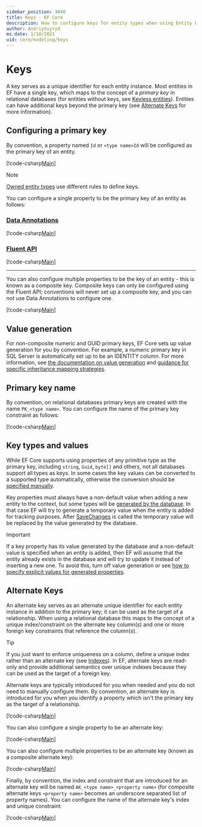 ```yaml
---
sidebar_position: 3040
title: Keys - EF Core
description: How to configure keys for entity types when using Entity Framework Core
author: AndriySvyryd
ms.date: 1/10/2021
uid: core/modeling/keys
---
```


# Keys

A key serves as a unique identifier for each entity instance. Most entities in EF have a single key, which maps to the concept of a *primary key* in relational databases (for entities without keys, see [Keyless entities](xref:core/modeling/keyless-entity-types)). Entities can have additional keys beyond the primary key (see [Alternate Keys](#alternate-keys) for more information).

## Configuring a primary key

By convention, a property named `Id` or `<type name>Id` will be configured as the primary key of an entity.

[!code-csharp[Main](../../../samples/core/Modeling/Keys/KeyId.cs?name=KeyId&highlight=3,11)]

> [!NOTE]
> [Owned entity types](xref:core/modeling/owned-entities) use different rules to define keys.

You can configure a single property to be the primary key of an entity as follows:

### [Data Annotations](#tab/data-annotations)

[!code-csharp[Main](../../../samples/core/Modeling/Keys/DataAnnotations/KeySingle.cs?name=KeySingle&highlight=3)]

### [Fluent API](#tab/fluent-api)

[!code-csharp[Main](../../../samples/core/Modeling/Keys/FluentAPI/KeySingle.cs?name=KeySingle&highlight=4)]

***

You can also configure multiple properties to be the key of an entity - this is known as a composite key. Composite keys can only be configured using the Fluent API; conventions will never set up a composite key, and you can not use Data Annotations to configure one.

[!code-csharp[Main](../../../samples/core/Modeling/Keys/FluentAPI/KeyComposite.cs?name=KeyComposite&highlight=4)]

## Value generation

For non-composite numeric and GUID primary keys, EF Core sets up value generation for you by convention. For example, a numeric primary key in SQL Server is automatically set up to be an IDENTITY column. For more information, see [the documentation on value generation](xref:core/modeling/generated-properties) and [guidance for specific inheritance mapping strategies](xref:core/modeling/inheritance#key-generation).

## Primary key name

By convention, on relational databases primary keys are created with the name `PK_<type name>`. You can configure the name of the primary key constraint as follows:

[!code-csharp[Main](../../../samples/core/Modeling/Keys/FluentAPI/KeyName.cs?name=KeyName&highlight=5)]

## Key types and values

While EF Core supports using properties of any primitive type as the primary key, including `string`, `Guid`, `byte[]` and others, not all databases support all types as keys. In some cases the key values can be converted to a supported type automatically, otherwise the conversion should be [specified manually](xref:core/modeling/value-conversions).

Key properties must always have a non-default value when adding a new entity to the context, but some types will be [generated by the database](xref:core/modeling/generated-properties). In that case EF will try to generate a temporary value when the entity is added for tracking purposes. After [SaveChanges](/dotnet/api/Microsoft.EntityFrameworkCore.DbContext.SaveChanges) is called the temporary value will be replaced by the value generated by the database.

> [!Important]
> If a key property has its value generated by the database and a non-default value is specified when an entity is added, then EF will assume that the entity already exists in the database and will try to update it instead of inserting a new one. To avoid this, turn off value generation or see [how to specify explicit values for generated properties](xref:core/modeling/generated-properties#overriding-value-generation).

## Alternate Keys

An alternate key serves as an alternate unique identifier for each entity instance in addition to the primary key; it can be used as the target of a relationship. When using a relational database this maps to the concept of a unique index/constraint on the alternate key column(s) and one or more foreign key constraints that reference the column(s).

> [!TIP]
> If you just want to enforce uniqueness on a column, define a unique index rather than an alternate key (see [Indexes](xref:core/modeling/indexes)). In EF, alternate keys are read-only and provide additional semantics over unique indexes because they can be used as the target of a foreign key.

Alternate keys are typically introduced for you when needed and you do not need to manually configure them. By convention, an alternate key is introduced for you when you identify a property which isn't the primary key as the target of a relationship.

[!code-csharp[Main](../../../samples/core/Modeling/Keys/AlternateKey.cs?name=AlternateKey&highlight=12)]

You can also configure a single property to be an alternate key:

[!code-csharp[Main](../../../samples/core/Modeling/Keys/FluentAPI/AlternateKeySingle.cs?name=AlternateKeySingle&highlight=4)]

You can also configure multiple properties to be an alternate key (known as a composite alternate key):

[!code-csharp[Main](../../../samples/core/Modeling/Keys/FluentAPI/AlternateKeyComposite.cs?name=AlternateKeyComposite&highlight=4)]

Finally, by convention, the index and constraint that are introduced for an alternate key will be named `AK_<type name>_<property name>` (for composite alternate keys `<property name>` becomes an underscore separated list of property names). You can configure the name of the alternate key's index and unique constraint:

[!code-csharp[Main](../../../samples/core/Modeling/Keys/FluentAPI/AlternateKeyName.cs?name=AlternateKeyName&highlight=5)]

